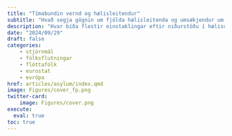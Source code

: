 ```yaml
---
title: "Tímabundin vernd og hælisleitendur"
subtitle: "Hvað segja gögnin um fjölda hælisleitenda og umsækjendur um tímabundna vernd ás Íslandi?"
description: "Hvar bíða flestir einstaklingar eftir niðurstöðu í hælisumsókn sinni? Hvaða land hefur tekið við flestum hælisleitendum? Hvernig tengist löggjöf skilgreiningu á gögnum? Hér eru gögn um fjölda einstaklinga sem njóta tímabundinnar verndar eða hælis, fjölda samþykktra verndar- og hælisumsókna og fjölda umsókna í bið tekin saman úr gögnum  Eurostat."
date: "2024/09/29"
draft: false
categories:
    - stjórnmál
    - fólksflutningar
    - flóttafólk
    - eurostat
    - evrópa
href: articles/asylum/index.qmd
image: Figures/cover_fp.png
twitter-card:
    image: Figures/cover.png
execute: 
  eval: true
toc: true
---
```


